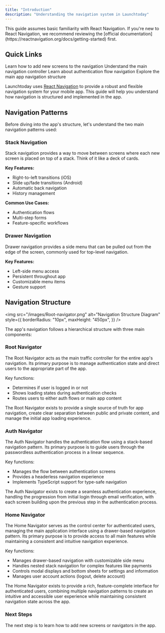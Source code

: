 ```yaml
---
title: "Introduction"
description: "Understanding the navigation system in Launchtoday"
---
```


<Info>
  This guide assumes basic familiarity with React Navigation. If you're new to
  React Navigation, we recommend reviewing the [official
  documentation](https://reactnavigation.org/docs/getting-started) first.
</Info>

## Quick Links

<CardGroup>
  <Card
    title="Add New Screens"
    icon="square-plus"
    href="/react-native-cli/navigation/add-new-screens"
  >
    Learn how to add new screens to the navigation
  </Card>
  <Card title="Root Navigator" icon="diagram-project" href="#root-navigator">
    Understand the main navigation controller
  </Card>
  <Card title="Auth Navigator" icon="user-lock" href="#auth-navigator">
    Learn about authentication flow navigation
  </Card>
  <Card title="Home Navigator" icon="house" href="#home-navigator">
    Explore the main app navigation structure
  </Card>
</CardGroup>

Launchtoday uses [React Navigation](https://reactnavigation.org/) to provide a robust and flexible navigation system for your mobile app. This guide will help you understand how navigation is structured and implemented in the app.

## Navigation Patterns

Before diving into the app's structure, let's understand the two main navigation patterns used:

### Stack Navigation

Stack navigation provides a way to move between screens where each new screen is placed on top of a stack. Think of it like a deck of cards.

**Key Features:**

- Right-to-left transitions (iOS)
- Slide up/fade transitions (Android)
- Automatic back navigation
- History management

**Common Use Cases:**

- Authentication flows
- Multi-step forms
- Feature-specific workflows

### Drawer Navigation

Drawer navigation provides a side menu that can be pulled out from the edge of the screen, commonly used for top-level navigation.

**Key Features:**

- Left-side menu access
- Persistent throughout app
- Customizable menu items
- Gesture support

## Navigation Structure

<img
  src="/images/Root-navigator.png"
  alt="Navigation Structure Diagram"
  style={{
    borderRadius: "10px",
    maxHeight: "450px",
  }}
/>

The app's navigation follows a hierarchical structure with three main components:

### Root Navigator

The Root Navigator acts as the main traffic controller for the entire app's navigation. Its primary purpose is to manage authentication state and direct users to the appropriate part of the app.

Key functions:

- Determines if user is logged in or not
- Shows loading states during authentication checks
- Routes users to either auth flows or main app content

The Root Navigator exists to provide a single source of truth for app navigation, create clear separation between public and private content, and manage the initial app loading experience.

### Auth Navigator

The Auth Navigator handles the authentication flow using a stack-based navigation pattern. Its primary purpose is to guide users through the passwordless authentication process in a linear sequence.

Key functions:

- Manages the flow between authentication screens
- Provides a headerless navigation experience
- Implements TypeScript support for type-safe navigation

The Auth Navigator exists to create a seamless authentication experience, handling the progression from initial login through email verification, with each screen building upon the previous step in the authentication process.

### Home Navigator

The Home Navigator serves as the control center for authenticated users, managing the main application interface using a drawer-based navigation pattern. Its primary purpose is to provide access to all main features while maintaining a consistent and intuitive navigation experience.

Key functions:

- Manages drawer-based navigation with customizable side menu
- Handles nested stack navigation for complex features like payments
- Controls modal displays and bottom sheets for settings and information
- Manages user account actions (logout, delete account)

The Home Navigator exists to provide a rich, feature-complete interface for authenticated users, combining multiple navigation patterns to create an intuitive and accessible user experience while maintaining consistent navigation state across the app.

### Next Steps

The next step is to learn how to add new screens or navigators in the app.
